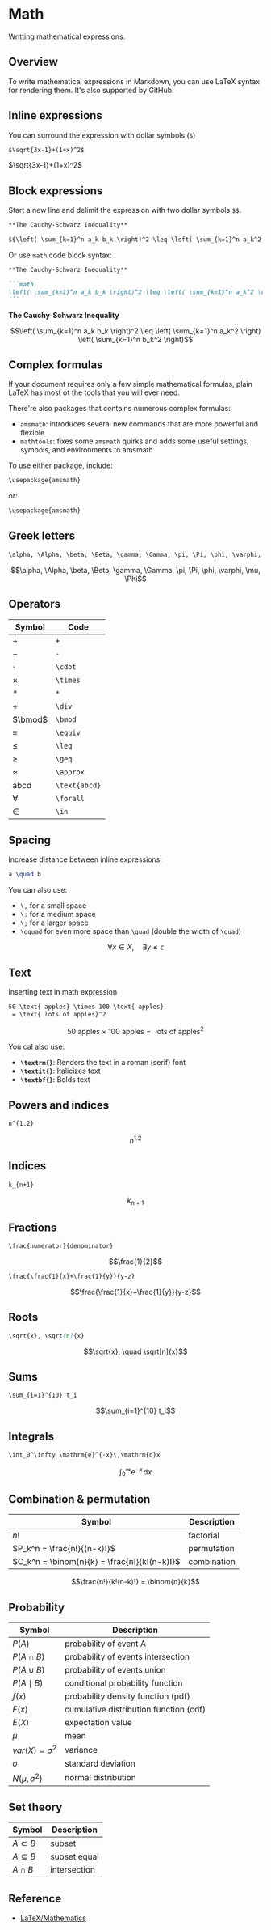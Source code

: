# Math

Writting mathematical expressions.

## Overview

To write mathematical expressions in Markdown, you can use LaTeX syntax for rendering them. It's also supported by GitHub.


## Inline expressions

You can surround the expression with dollar symbols (`$`)

```md
$\sqrt{3x-1}+(1+x)^2$
```

$\sqrt{3x-1}+(1+x)^2$


## Block expressions

Start a new line and delimit the expression with two dollar symbols `$$`.

```md
**The Cauchy-Schwarz Inequality**

$$\left( \sum_{k=1}^n a_k b_k \right)^2 \leq \left( \sum_{k=1}^n a_k^2 \right) \left( \sum_{k=1}^n b_k^2 \right)$$
```

Or use `math` code block syntax:

````md
**The Cauchy-Schwarz Inequality**

```math
\left( \sum_{k=1}^n a_k b_k \right)^2 \leq \left( \sum_{k=1}^n a_k^2 \right) \left( \sum_{k=1}^n b_k^2 \right)
```
````

**The Cauchy-Schwarz Inequality**

```math
\left( \sum_{k=1}^n a_k b_k \right)^2 \leq \left( \sum_{k=1}^n a_k^2 \right) \left( \sum_{k=1}^n b_k^2 \right)
```


## Complex formulas

If your document requires only a few simple mathematical formulas, plain LaTeX has most of the tools that you will ever need.

There're also packages that contains numerous complex formulas:
- `amsmath`: introduces several new commands that are more powerful and flexible 
- `mathtools`: fixes some `amsmath` quirks and adds some useful settings, symbols, and environments to amsmath

To use either package, include:
```md
\usepackage{amsmath}
```

or:

```md
\usepackage{amsmath}
```


## Greek letters

```md
\alpha, \Alpha, \beta, \Beta, \gamma, \Gamma, \pi, \Pi, \phi, \varphi, \mu, \Phi
```

```math
\alpha, \Alpha, \beta, \Beta, \gamma, \Gamma, \pi, \Pi, \phi, \varphi, \mu, \Phi
```


## Operators

| Symbol | Code |
|---|---|
| $+$ | `+` |
| $-$ | `-` |
| $\cdot$ | `\cdot` |
| $\times$ | `\times` |
| $*$ | `*` |
| $\div$ | `\div` |
| $\bmod$ | `\bmod` |
| $\equiv$ | `\equiv` |
| $\leq$ | `\leq` |
| $\geq$ | `\geq` |
| $\approx$ | `\approx` |
| $\text{abcd}$ | `\text{abcd}` |
| $\forall$ | `\forall` |
| $\in$ | `\in` |


## Spacing

Increase distance between inline expressions:

```latex
a \quad b
```

You can also use:
- `\,` for a small space
- `\:` for a medium space
- `\;` for a larger space
- `\qquad` for even more space than `\quad` (double the width of `\quad`)

```math
\forall x \in X, \quad \exists y \leq \epsilon
```


## Text

Inserting text in math expression
```md
50 \text{ apples} \times 100 \text{ apples} 
 = \text{ lots of apples}^2
```

```math
50 \text{ apples} \times 100 \text{ apples} 
 = \text{ lots of apples}^2
```

You cal also use:
- **`\textrm{}`**: Renders the text in a roman (serif) font  
- **`\textit{}`**: Italicizes text
- **`\textbf{}`**: Bolds text


## Powers and indices

```md
n^{1.2}
```

```math
n^{1.2}
```

## Indices

```md
k_{n+1}
```
```math
k_{n+1}
```

## Fractions

```md
\frac{numerator}{denominator}
```

```math
\frac{1}{2}
```

```md
\frac{\frac{1}{x}+\frac{1}{y}}{y-z}
```

```math
\frac{\frac{1}{x}+\frac{1}{y}}{y-z}
```


## Roots

```md
\sqrt{x}, \sqrt[n]{x}
```

```math
\sqrt{x}, \quad \sqrt[n]{x}
```


## Sums

```md
\sum_{i=1}^{10} t_i
```

```math
\sum_{i=1}^{10} t_i
```


## Integrals

```md
\int_0^\infty \mathrm{e}^{-x}\,\mathrm{d}x
```

```math
\int_0^\infty \mathrm{e}^{-x}\,\mathrm{d}x
```


## Combination & permutation

| Symbol | Description |
|---|---|
| $n!$ | factorial |
| $P_k^n = \frac{n!}{(n-k)!}$ | permutation |
| $C_k^n = \binom{n}{k} = \frac{n!}{k!(n-k)!}$ | combination |

```math
\frac{n!}{k!(n-k)!} = \binom{n}{k}
```

## Probability

| Symbol | Description |
|---|---|
| $P(A)$ | probability of event A |
| $P(A \cap B)$ | probability of events intersection |
| $P(A \cup B)$ | probability of events union |
| $P(A \mid B)$ | conditional probability function |
| $f(x)$ | probability density function (pdf) |
| $F(x)$ | cumulative distribution function (cdf) |
| $E(X)$ | expectation value |
| $\mu$ | mean |
| $var(X) = \sigma^2$ | variance |
| $\sigma$ | standard deviation |
| $N(\mu, \sigma^2)$ | normal distribution |


## Set theory

| Symbol | Description |
|---|---|
| $A \subset B$ | subset |
| $A \subseteq B$ | subset equal |
| $A \cap B$ | intersection |


## Reference

- [LaTeX/Mathematics](https://en.wikibooks.org/wiki/LaTeX/Mathematics)
